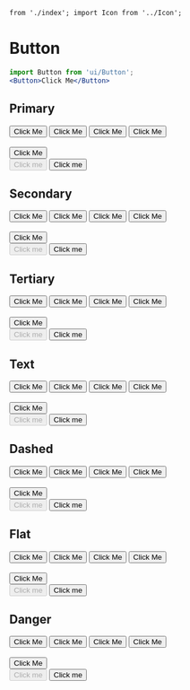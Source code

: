 	from './index'; import Icon from '../Icon';

<Meta
	title="Form/Button"
	component={Button}
/>

# Button

```jsx
import Button from 'ui/Button';
<Button>Click Me</Button>
```

<ArgsTable of={Button} />

## Primary

<Canvas>
	<Story name="Primary">
		<Button size="tiny">Click Me</Button>
		<Button size="small">Click Me</Button>
		<Button>Click Me</Button>
		<Button size="large">Click Me</Button>
		<br/><br/>
		<Button wide>Click Me</Button>
		<br/>
		<Button disabled>Click me</Button>
		<Button busy>Click me</Button>
	</Story>
</Canvas>

## Secondary

<Canvas>
	<Story name="Secondary">
		<Button secondary size="tiny">Click Me</Button>
		<Button secondary size="small">Click Me</Button>
		<Button secondary>Click Me</Button>
		<Button secondary size="large">Click Me</Button>
		<br/><br/>
		<Button secondary wide>Click Me</Button>
		<br/>
		<Button secondary disabled>Click me</Button>
		<Button secondary busy>Click me</Button>
	</Story>
</Canvas>

## Tertiary

<Canvas>
	<Story name="Tertiary">
		<Button tertiary size="tiny">Click Me</Button>
		<Button tertiary size="small">Click Me</Button>
		<Button tertiary>Click Me</Button>
		<Button tertiary size="large">Click Me</Button>
		<br/><br/>
		<Button tertiary wide>Click Me</Button>
		<br/>
		<Button tertiary disabled>Click me</Button>
		<Button tertiary busy>Click me</Button>
	</Story>
</Canvas>

## Text

<Canvas>
	<Story name="Text">
		<Button text size="tiny">Click Me</Button>
		<Button text size="small">Click Me</Button>
		<Button text>Click Me</Button>
		<Button text size="large">Click Me</Button>
		<br/><br/>
		<Button text wide>Click Me</Button>
		<br/>
		<Button text disabled>Click me</Button>
		<Button text busy>Click me</Button>
	</Story>
</Canvas>

## Dashed

<Canvas>
	<Story name="Dashed">
		<Button dashed size="tiny">Click Me</Button>
		<Button dashed size="small">Click Me</Button>
		<Button dashed>Click Me</Button>
		<Button dashed size="large">Click Me</Button>
		<br/><br/>
		<Button dashed wide>Click Me</Button>
		<br/>
		<Button dashed disabled>Click me</Button>
		<Button dashed busy>Click me</Button>
	</Story>
</Canvas>

## Flat

<Canvas>
	<Story name="Flat">
		<Button flat size="tiny">Click Me</Button>
		<Button flat size="small">Click Me</Button>
		<Button flat>Click Me</Button>
		<Button flat size="large">Click Me</Button>
		<br/><br/>
		<Button flat wide>Click Me</Button>
		<br/>
		<Button flat disabled>Click me</Button>
		<Button flat busy>Click me</Button>
	</Story>
</Canvas>

## Danger

<Canvas>
	<Story name="Danger">
		<Button danger size="tiny">Click Me</Button>
		<Button danger size="small">Click Me</Button>
		<Button danger>Click Me</Button>
		<Button danger size="large">Click Me</Button>
		<br/><br/>
		<Button danger wide>Click Me</Button>
		<br/>
		<Button danger disabled>Click me</Button>
		<Button danger busy>Click me</Button>
	</Story>
</Canvas>

